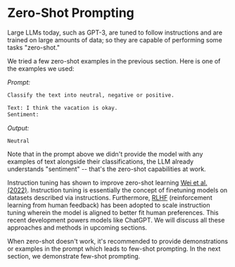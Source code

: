 # Zero-Shot Prompting
Large LLMs today, such as GPT-3, are tuned to follow instructions and are trained on large amounts of data; so they are capable of performing some tasks "zero-shot." 

We tried a few zero-shot examples in the previous section. Here is one of the examples we used:

*Prompt:*
```txt filename="impromptu.txt" copy
Classify the text into neutral, negative or positive. 

Text: I think the vacation is okay.
Sentiment:
```

*Output:*
```
Neutral
```

Note that in the prompt above we didn't provide the model with any examples of text alongside their classifications, the LLM already understands "sentiment" -- that's the zero-shot capabilities at work. 

Instruction tuning has shown to improve zero-shot learning [Wei et al. (2022)](https://arxiv.org/pdf/2109.01652.pdf). Instruction tuning is essentially the concept of finetuning models on datasets described via instructions. Furthermore, [RLHF](https://arxiv.org/abs/1706.03741) (reinforcement learning from human feedback) has been adopted to scale instruction tuning wherein the model is aligned to better fit human preferences. This recent development powers models like ChatGPT. We will discuss all these approaches and methods in upcoming sections.

When zero-shot doesn't work, it's recommended to provide demonstrations or examples in the prompt which leads to few-shot prompting. In the next section, we demonstrate few-shot prompting.